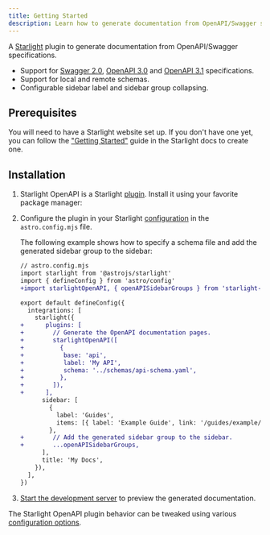 ```yaml
---
title: Getting Started
description: Learn how to generate documentation from OpenAPI/Swagger specifications using the Starlight OpenAPI plugin.
---
```


A [Starlight](https://starlight.astro.build) plugin to generate documentation from OpenAPI/Swagger specifications.

- Support for [Swagger 2.0](https://swagger.io/specification/v2/), [OpenAPI 3.0](https://swagger.io/specification/v3/) and [OpenAPI 3.1](https://swagger.io/specification/) specifications.
- Support for local and remote schemas.
- Configurable sidebar label and sidebar group collapsing.

## Prerequisites

You will need to have a Starlight website set up.
If you don't have one yet, you can follow the ["Getting Started"](https://starlight.astro.build/getting-started) guide in the Starlight docs to create one.

## Installation


<Steps>

1. Starlight OpenAPI is a Starlight [plugin](https://starlight.astro.build/reference/plugins/). Install it using your favorite package manager:

   <PackageManagers pkg="starlight-openapi" />

2. Configure the plugin in your Starlight [configuration](https://starlight.astro.build/reference/configuration/#plugins) in the `astro.config.mjs` file.

   The following example shows how to specify a schema file and add the generated sidebar group to the sidebar:

   ```diff lang="js"
   // astro.config.mjs
   import starlight from '@astrojs/starlight'
   import { defineConfig } from 'astro/config'
   +import starlightOpenAPI, { openAPISidebarGroups } from 'starlight-openapi'

   export default defineConfig({
     integrations: [
       starlight({
   +      plugins: [
   +        // Generate the OpenAPI documentation pages.
   +        starlightOpenAPI([
   +          {
   +           base: 'api',
   +           label: 'My API',
   +           schema: '../schemas/api-schema.yaml',
   +          },
   +        ]),
   +      ],
         sidebar: [
           {
             label: 'Guides',
             items: [{ label: 'Example Guide', link: '/guides/example/' }],
           },
   +        // Add the generated sidebar group to the sidebar.
   +        ...openAPISidebarGroups,
         ],
         title: 'My Docs',
       }),
     ],
   })
   ```

3. [Start the development server](https://starlight.astro.build/getting-started/#start-the-development-server) to preview the generated documentation.

</Steps>

The Starlight OpenAPI plugin behavior can be tweaked using various [configuration options](/configuration).

